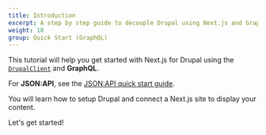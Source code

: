 ```yaml
---
title: Introduction
excerpt: A step by step guide to decouple Drupal using Next.js and GraphQL.
weight: 10
group: Quick Start (GraphQL)
---
```


This tutorial will help you get started with Next.js for Drupal using the [`DrupalClient`](/docs/client) and **GraphQL**.

<Callout>

For **JSON:API**, see the [JSON:API quick start guide](/learn/quick-start).

</Callout>

You will learn how to setup Drupal and connect a Next.js site to display your content.

Let's get started!
